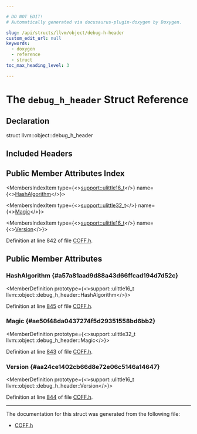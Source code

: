 ```yaml
---

# DO NOT EDIT!
# Automatically generated via docusaurus-plugin-doxygen by Doxygen.

slug: /api/structs/llvm/object/debug-h-header
custom_edit_url: null
keywords:
  - doxygen
  - reference
  - struct
toc_max_heading_level: 3

---
```





# The `debug_h_header` Struct Reference

<DoxygenPage pluginConfig={pluginConfig}>



## Declaration

<CodeBlock>struct llvm::object::debug_h_header</CodeBlock>

## Included Headers

<IncludesList>
<IncludesListItem
  filePath="llvm/Object/COFF.h"
  permalink="/docs/api/files/include/include/llvm/include/llvm/object/coff-h"
  isLocal="true" />
</IncludesList>

## Public Member Attributes Index

<MembersIndex>

<MembersIndexItem
  type={<><a href="/docs/api/namespaces/llvm/support/#a4e29b3df92632c930b82161555c3b8d6">support::ulittle16&#95;t</a></>}
  name={<><a href="#a57a81aad9d88a43d66ffcad194d7d52c">HashAlgorithm</a></>}>
</MembersIndexItem>

<MembersIndexItem
  type={<><a href="/docs/api/namespaces/llvm/support/#a206b37274fa3e908017da357d12724d1">support::ulittle32&#95;t</a></>}
  name={<><a href="#ae50f48da0437274f5d29351558bd6bb2">Magic</a></>}>
</MembersIndexItem>

<MembersIndexItem
  type={<><a href="/docs/api/namespaces/llvm/support/#a4e29b3df92632c930b82161555c3b8d6">support::ulittle16&#95;t</a></>}
  name={<><a href="#aa24ce1402cb66d8e72e06c5146a14647">Version</a></>}>
</MembersIndexItem>

</MembersIndex>


Definition at line 842 of file <a href="/docs/api/files/include/include/llvm/include/llvm/object/coff-h">COFF.h</a>.

<SectionDefinition>

## Public Member Attributes

### HashAlgorithm {#a57a81aad9d88a43d66ffcad194d7d52c}

<MemberDefinition
  prototype={<>support::ulittle16&#95;t llvm::object::debug&#95;h&#95;header::HashAlgorithm</>}>

Definition at line <a href="/docs/api/files/include/include/llvm/include/llvm/object/coff-h/#l00845">845</a> of file <a href="/docs/api/files/include/include/llvm/include/llvm/object/coff-h">COFF.h</a>.
</MemberDefinition>

### Magic {#ae50f48da0437274f5d29351558bd6bb2}

<MemberDefinition
  prototype={<>support::ulittle32&#95;t llvm::object::debug&#95;h&#95;header::Magic</>}>

Definition at line <a href="/docs/api/files/include/include/llvm/include/llvm/object/coff-h/#l00843">843</a> of file <a href="/docs/api/files/include/include/llvm/include/llvm/object/coff-h">COFF.h</a>.
</MemberDefinition>

### Version {#aa24ce1402cb66d8e72e06c5146a14647}

<MemberDefinition
  prototype={<>support::ulittle16&#95;t llvm::object::debug&#95;h&#95;header::Version</>}>

Definition at line <a href="/docs/api/files/include/include/llvm/include/llvm/object/coff-h/#l00844">844</a> of file <a href="/docs/api/files/include/include/llvm/include/llvm/object/coff-h">COFF.h</a>.
</MemberDefinition>

</SectionDefinition>

<hr/>

The documentation for this struct was generated from the following file:

<ul>
<li><a href="/docs/api/files/include/include/llvm/include/llvm/object/coff-h">COFF.h</a></li>
</ul>

</DoxygenPage>
